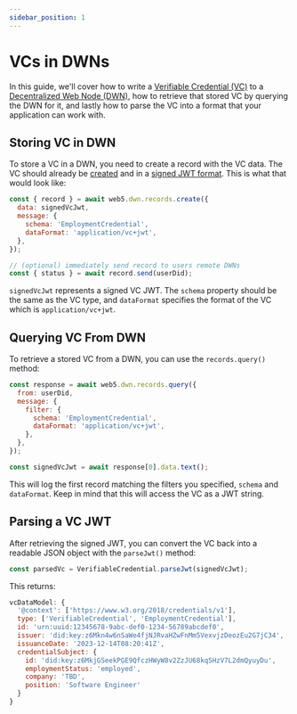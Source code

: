 ```yaml
---
sidebar_position: 1
---
```


# VCs in DWNs

In this guide, we'll cover how to write a [Verifiable Credential (VC)](/docs/web5/learn/verifiable-credentials) to a [Decentralized Web Node (DWN)](/docs/web5/learn/decentralized-web-nodes), how to retrieve that stored VC by querying the DWN for it, and lastly how to parse the VC into a format that your application can work with.

## Storing VC in DWN

To store a VC in a DWN, you need to create a record with the VC data. The VC should already be [created](/docs/web5/build/verifiable-credentials/fan-club-vc#create-credential) and in a [signed JWT format](/docs/web5/build/verifiable-credentials/fan-club-vc#sign-credential). This is what that would look like:

```javascript
const { record } = await web5.dwn.records.create({
  data: signedVcJwt,
  message: {
    schema: 'EmploymentCredential',
    dataFormat: 'application/vc+jwt',
  },
});

// (optional) immediately send record to users remote DWNs
const { status } = await record.send(userDid);
```

`signedVcJwt` represents a signed VC JWT. The `schema` property should be the same as the VC type, and `dataFormat` specifies the format of the VC which is `application/vc+jwt`.

## Querying VC From DWN

To retrieve a stored VC from a DWN, you can use the `records.query()` method:

```javascript
const response = await web5.dwn.records.query({
  from: userDid,
  message: {
    filter: {
      schema: 'EmploymentCredential',
      dataFormat: 'application/vc+jwt',
    },
  },
});

const signedVcJwt = await response[0].data.text();
```

This will log the first record matching the filters you specified, `schema` and `dataFormat`. Keep in mind that this will access the VC as a JWT string.

## Parsing a VC JWT

After retrieving the signed JWT, you can convert the VC back into a readable JSON object with the `parseJwt()` method:

```javascript
const parsedVc = VerifiableCredential.parseJwt(signedVcJwt);
```

This returns:

```javascript
vcDataModel: {
  '@context': ['https://www.w3.org/2018/credentials/v1'],
  type: ['VerifiableCredential', 'EmploymentCredential'],
  id: 'urn:uuid:12345678-9abc-def0-1234-56789abcdef0',
  issuer: 'did:key:z6Mkn4w6nSaWe4fjNJRvaHZwFnMm5VexvjzDeozEu2G7jC34',
  issuanceDate: '2023-12-14T08:20:41Z',
  credentialSubject: {
    id: 'did:key:z6MkjGSeekPGE9QfczHWyW8v2ZzJU68kqSHzV7L2dmQyuyDu',
    employmentStatus: 'employed',
    company: 'TBD',
    position: 'Software Engineer'
  }
}
```
